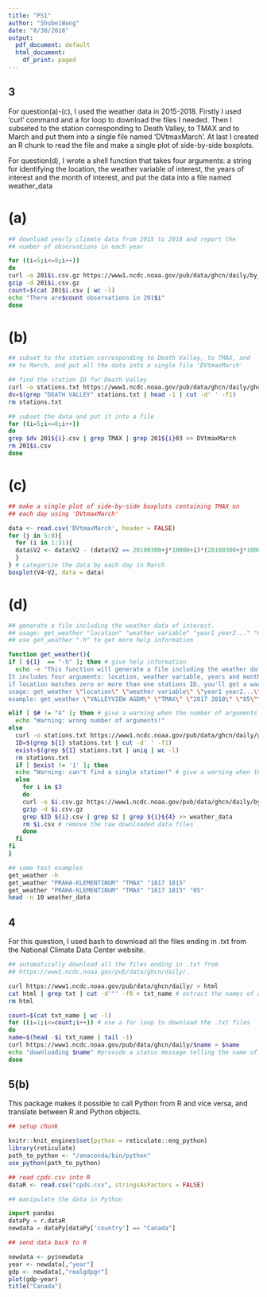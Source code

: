 ```yaml
---
title: "PS1"
author: "ShubeiWang"
date: "8/30/2018"
output:
  pdf_document: default
  html_document:
    df_print: paged
---
```

## 3
For question(a)-(c), I used the weather data in 2015-2018. Firstly I used 'curl' command and a for loop to download the files I needed. Then I subseted to the station corresponding to Death Valley, to TMAX and to March and put them into a single file named 'DVtmaxMarch'. At last I created an R chunk to read the file and make a single plot of side-by-side boxplots.

For question(d), I wrote a shell function that takes four arguments:
a string for identifying the location, the weather variable of interest, the years of interest and the month of interest, and put the data into a file named weather_data

# (a)

```bash
## download yearly climate data from 2015 to 2018 and report the
## number of observations in each year

for ((i=5;i<=8;i++))
do
curl -o 201$i.csv.gz https://www1.ncdc.noaa.gov/pub/data/ghcn/daily/by_year/201$i.csv.gz
gzip -d 201$i.csv.gz
count=$(cat 201$i.csv | wc -l)
echo "There are$count observations in 201$i"
done
```
# (b)
```bash
## subset to the station corresponding to Death Valley, to TMAX, and
## to March, and put all the data into a single file 'DVtmaxMarch'

## find the station ID for Death Valley
curl -o stations.txt https://www1.ncdc.noaa.gov/pub/data/ghcn/daily/ghcnd-stations.txt
dv=$(grep "DEATH VALLEY" stations.txt | head -1 | cut -d' ' -f1)
rm stations.txt

## subset the data and put it into a file
for ((i=5;i<=8;i++))
do
grep $dv 201${i}.csv | grep TMAX | grep 201${i}03 >> DVtmaxMarch
rm 201$i.csv
done
```
# (c)
```r
## make a single plot of side-by-side boxplots containing TMAX on
## each day using 'DVtmaxMarch'

data <- read.csv('DVtmaxMarch', header = FALSE)
for (j in 5:8){
  for (i in 1:31){
  data$V2 <- data$V2 - (data$V2 == 20100300+j*10000+i)*(20100300+j*10000)
  }
} # categorize the data by each day in March
boxplot(V4~V2, data = data)
```

# (d)

```bash
## generate a file including the weather data of interest.
## usage: get_weather "location" "weather variable" "year1 year2..." "month"
## use get_weather "-h" to get more help information

function get_weather(){
if [ ${1}  == "-h" ]; then # give help information
  echo -e "This function will generate a file including the weather data of interest.\n
It includes four arguments: location, weather variable, years and month of interest.\n
if location matches zero or more than one stations ID, you'll get a warning.\n
usage: get_weather \"location\" \"weather variable\" \"year1 year2...\" \"month\"\n
example: get_weather \"VALLEYVIEW AGDM\" \"TMAX\" \"2017 2018\" \"05\"\n"

elif [ $# != "4" ]; then # give a warning when the number of arguments is wrong
  echo "Warning: wrong number of arguments!"
else 
  curl -o stations.txt https://www1.ncdc.noaa.gov/pub/data/ghcn/daily/ghcnd-stations.txt
  ID=$(grep ${1} stations.txt | cut -d' ' -f1)
  exist=$(grep ${1} stations.txt | uniq | wc -l)
  rm stations.txt
  if [ $exist != '1' ]; then
  echo "Warning: can't find a single station!" # give a warning when there are no or one more matches
  else
    for i in $3
    do
    curl -o $i.csv.gz https://www1.ncdc.noaa.gov/pub/data/ghcn/daily/by_year/$i.csv.gz
    gzip -d $i.csv.gz
    grep $ID ${i}.csv | grep $2 | grep ${i}${4} >> weather_data
    rm $i.csv # remove the raw downloaded data files
    done
  fi
fi  
}

## some test examples
get_weather -h
get_weather "PRAHA-KLEMENTINUM" "TMAX" "1817 1815"
get_weather "PRAHA-KLEMENTINUM" "TMAX" "1817 1815" "05"
head -n 10 weather_data
```
## 4
For this question, I used bash to download all the files ending in .txt from the National Climate Data Center website.
```bash
## automatically download all the files ending in .txt from 
## https://www1.ncdc.noaa.gov/pub/data/ghcn/daily/.

curl https://www1.ncdc.noaa.gov/pub/data/ghcn/daily/ > html
cat html | grep txt | cut -d'"' -f8 > txt_name # extract the names of all .txt files in 'txt_name'
rm html

count=$(cat txt_name | wc -l)
for ((i=1;i<=count;i++)) # use a for loop to download the .txt files
do
name=$(head -$i txt_name | tail -1)
curl https://www1.ncdc.noaa.gov/pub/data/ghcn/daily/$name > $name
echo "downloading $name" #provide a status message telling the name of the file when downloading
done
```

## 5(b)

This package makes it possible to call Python from R and vice versa, and translate between R and Python objects.

```r
## setup chunk

knitr::knit_engines$set(python = reticulate::eng_python)
library(reticulate)
path_to_python <- "/anaconda/bin/python"
use_python(path_to_python)
```

```r
## read cpds.csv into R
dataR <- read.csv("cpds.csv", stringsAsFactors = FALSE)
```

```python
## manipulate the data in Python

import pandas
dataPy = r.dataR
newdata = dataPy[dataPy['country'] == "Canada"]
```

```r
## send data back to R

newdata <- py$newdata
year <- newdata[,"year"]
gdp <- newdata[,"realgdpgr"]
plot(gdp~year)
title("Canada")
```


















